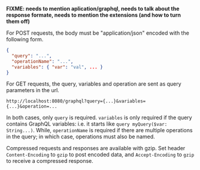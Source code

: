 **FIXME: needs to mention aplication/graphql, needs to talk about the response formate, needs to mention the extensions (and how to turn them off)**


For POST requests, the body must be "application/json" encoded with the following form.

```json
{
  "query": "...",
  "operationName": "...",
  "variables": { "var": "val", ... }
}
```

For GET requests, the query, variables and operation are sent as query parameters in the url.

```
http://localhost:8080/graphql?query={...}&variables={...}&operation=...
```

In both cases, only `query` is required. `variables` is only required if the query contains GraphQL variables: i.e. it starts like `query myQuery($var: String...)`. While, `operationName` is required if there are multiple operations in the query; in which case, operations must also be named.

Compressed requests and responses are available with gzip. Set header `Content-Encoding` to `gzip` to post encoded data, and `Accept-Encoding` to `gzip` to receive a compressed response.